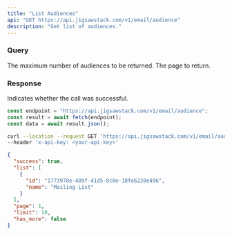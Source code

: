 ```yaml
---
title: "List Audiences"
api: "GET https://api.jigsawstack.com/v1/email/audience"
description: "Get list of audiences."
---
```


### Query

<ParamField query="limit" default="30" type="string">
  The maximum number of audiences to be returned.
</ParamField>

<ParamField query="page" default="0" type="string">
  The page to return.
</ParamField>

<Snippet file="header.mdx" />

### Response

<ResponseField name="success" type="boolean">
  Indicates whether the call was successful.
</ResponseField>

<RequestExample>

```javascript Node.js
const endpoint = "https://api.jigsawstack.com/v1/email/audience";
const result = await fetch(endpoint);
const data = await result.json();
```

```bash cURL
curl --location --request GET 'https://api.jigsawstack.com/v1/email/audience' \
--header 'x-api-key: <your-api-key>'
```

</RequestExample>

<ResponseExample>

```json Response
{
  "success": true,
  "list": [
    {
      "id": "1773978e-409f-41d5-8c0e-18fe6220e496",
      "name": "Mailing List"
    }
  ],
  "page": 1,
  "limit": 10,
  "has_more": false
}
```

</ResponseExample>
